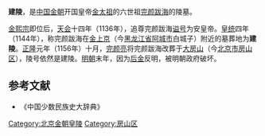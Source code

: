 {{文物保护单位
| 级别 = 全国
| 图片 = 
| 名称 = [[北京金代皇陵|金陵]]<br />建陵
| 编号 = 6-221
| 分类 = 古墓葬
| 时代 = [[金朝|金]]
| 所在 = {{CHN}}[[北京市|北京市]][[房山区|房山区]]
| 登录 = 2006年
| Cat = 北京全国重点文物保护单位
}}
'''建陵'''，是[[中国|中国]][[金朝|金朝]]开国皇帝[[金太祖|金太祖]]的六世祖[[完颜跋海|完颜跋海]]的陵墓。

[[金熙宗|金熙宗]]即位后，[[天会_(金朝)|天会]]十四年（1136年），追尊完颜跋海[[谥号|谥号]]为安皇帝。[[皇统|皇统]]四年（1144年），称完颜跋海在[[金上京|金上京]]（今[[黑龙江省|黑龙江省]][[阿城市|阿城市]]白城子）附近的墓葬地为'''建陵'''。[[正隆|正隆]]元年（1156年）十月，[[完颜亮|完颜亮]]将完颜跋海改葬于[[大房山|大房山]]（今[[北京市|北京市]][[房山区|房山区]]），陵号依然是建陵。[[明朝|明朝]]末年，因为[[后金|后金]]反明，被明朝政府破坏。

== 参考文献 ==
* 《中国少数民族史大辞典》
[[Category:北京金朝皇陵|Category:北京金朝皇陵]]
[[Category:房山区|Category:房山区]]